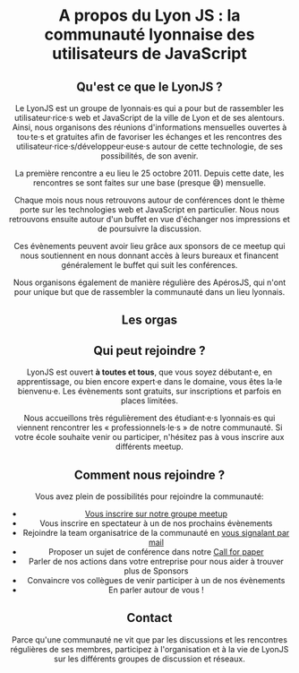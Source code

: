 
<LyonJSHead title="LyonJS | À propos" />
<Header />

<main>

<h1 className="text-sm text-gray-400 my-4">
  A propos du Lyon JS : la communauté lyonnaise des utilisateurs de JavaScript
</h1>

## Qu'est ce que le LyonJS ?

Le LyonJS est un groupe de lyonnais·es qui a pour but de rassembler les utilisateur·rice·s web et JavaScript
de la ville de Lyon et de ses alentours. Ainsi, nous organisons des réunions d'informations mensuelles
ouvertes à tou·te·s et gratuites afin de favoriser les échanges et les rencontres des
utilisateur·rice·s/développeur·euse·s autour de cette technologie, de ses possibilités, de son avenir.

La première rencontre a eu lieu le 25 octobre 2011. Depuis cette date, les rencontres se sont faites sur une
base (presque 😅) mensuelle.

Chaque mois nous nous retrouvons autour de conférences dont le thème porte sur les technologies web et
JavaScript en particulier. Nous nous retrouvons ensuite autour d'un buffet en vue d'échanger nos
impressions et de poursuivre la discussion.

Ces évènements peuvent avoir lieu grâce aux sponsors de ce meetup qui nous soutiennent en nous donnant accès à
leurs bureaux et financent généralement le buffet qui suit les conférences.

Nous organisons également de manière régulière des ApérosJS, qui n'ont pour unique but que de rassembler
la communauté dans un lieu lyonnais.

## Les orgas

<Orgas />

## Qui peut rejoindre ?

LyonJS est ouvert **à toutes et tous**, que vous soyez débutant·e, en apprentissage, ou bien
encore expert·e dans le domaine, vous êtes la·le bienvenu·e. Les évènements sont gratuits, sur inscriptions et
parfois en places limitées.

Nous accueillons très régulièrement des étudiant·e·s lyonnais·es qui viennent rencontrer les «
professionnels·le·s » de notre communauté. Si votre école souhaite venir ou participer, n'hésitez pas à
vous inscrire aux différents meetup.

## Comment nous rejoindre ?

Vous avez plein de possibilités pour rejoindre la communauté:

- [Vous inscrire sur notre groupe meetup](https://www.meetup.com/fr-FR/LyonJS/)
- Vous inscrire en spectateur à un de nos prochains évènements
- Rejoindre la team organisatrice de la communauté en [vous signalant par mail](mailto:contact@lyonjs.org)
- Proposer un sujet de conférence dans notre [Call for paper](https://bit.ly/lyonjs-cfp)
- Parler de nos actions dans votre entreprise pour nous aider à trouver plus de Sponsors
- Convaincre vos collègues de venir participer à un de nos évènements
- En parler autour de vous !

## Contact

Parce qu'une communauté ne vit que par les discussions et les rencontres régulières de ses membres,
participez à l'organisation et à la vie de LyonJS sur les différents groupes de discussion et réseaux.

<Socials />

</main>
